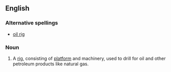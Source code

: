 ==English==

===Alternative spellings===
*[[oil rig]]

===Noun===
{{en-noun}}
{{wikipedia}}

# A [[rig]], consisting of [[platform]] and machinery, used to drill for oil and other petroleum products like natural gas.